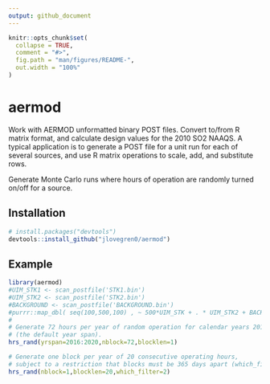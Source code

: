 ```yaml
---
output: github_document
---
```


<!-- README.md is generated from README.Rmd. Please edit that file -->

```r
knitr::opts_chunk$set(
  collapse = TRUE,
  comment = "#>",
  fig.path = "man/figures/README-",
  out.width = "100%"
)
```

# aermod

<!-- badges: start -->
<!-- badges: end -->

Work with AERMOD unformatted binary POST files. Convert to/from R matrix format,
and calculate design values for the 2010 SO2 NAAQS. A typical application is
to generate a POST file for a unit run for each of several sources, and use
R matrix operations to scale, add, and substitute rows.

Generate Monte Carlo runs where hours of operation are randomly turned on/off
for a source.

## Installation

``` r
# install.packages("devtools")
devtools::install_github("jlovegren0/aermod")
```
## Example

```r
library(aermod)
#UIM_STK1 <- scan_postfile('STK1.bin')
#UIM_STK2 <- scan_postfile('STK2.bin')
#BACKGROUND <- scan_postfile('BACKGROUND.bin')
#purrr::map_dbl( seq(100,500,100) , ~ 500*UIM_STK + . * UIM_STK2 + BACKGROUND )
#
# Generate 72 hours per year of random operation for calendar years 2016--2020
# (the default year span).
hrs_rand(yrspan=2016:2020,nblock=72,blocklen=1)

# Generate one block per year of 20 consecutive operating hours, 
# subject to a restriction that blocks must be 365 days apart (which_filter=2).
hrs_rand(nblock=1,blocklen=20,which_filter=2)
```

